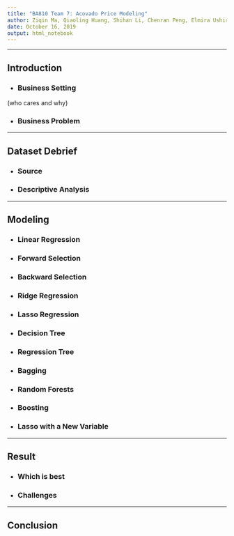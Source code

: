 ```yaml
---
title: "BA810 Team 7: Acovado Price Modeling"
author: Ziqin Ma, Qiaoling Huang, Shihan Li, Chenran Peng, Elmira Ushirova
date: October 16, 2019
output: html_notebook
---
```


----------

## Introduction ##

* ### Business Setting ###

(who cares and why)

* ### Business Problem ###

--------------

## Dataset Debrief ##

* ### Source ###

* ### Descriptive Analysis ###

----------

## Modeling ##

* ### Linear Regression ###

* ### Forward Selection ###

* ### Backward Selection ###

* ### Ridge Regression ###

* ### Lasso Regression ###

* ### Decision Tree ###

* ### Regression Tree ###

* ### Bagging ###

* ### Random Forests ###

* ### Boosting ###

* ### Lasso with a New Variable ###

----------

## Result ##

* ### Which is best ###

* ### Challenges ###

----------

## Conclusion ##